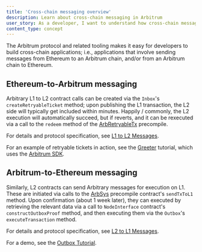 ```yaml
---
title: 'Cross-chain messaging overview'
description: Learn about cross-chain messaging in Arbitrum
user_story: As a developer, I want to understand how cross-chain messaging works in Arbitrum.
content_type: concept
---
```


The Arbitrum protocol and related tooling makes it easy for developers to build cross-chain applications; i.e., applications that involve sending messages from Ethereum to an Arbitrum chain, and/or from an Arbitrum chain to Ethereum.

## Ethereum-to-Arbitrum messaging

Arbitrary L1 to L2 contract calls can be created via the `Inbox`'s `createRetryableTicket` method; upon publishing the L1 transaction, the L2 side will typically get included within minutes. Happily / commonly, the L2 execution will automatically succeed, but if reverts, and it can be rexecuted via a call to the `redeem` method of the [ArbRetryableTx](/build-decentralized-apps/precompiles/02-reference.mdx#arbretryabletx) precompile.

For details and protocol specification, see [L1 to L2 Messages](/how-arbitrum-works/10-l1-to-l2-messaging.mdx).

For an example of retryable tickets in action, see the [Greeter](https://github.com/OffchainLabs/arbitrum-tutorials/tree/master/packages/greeter) tutorial, which uses the [Arbitrum SDK](../sdk/1-introduction.mdx).

## Arbitrum-to-Ethereum messaging

Similarly, L2 contracts can send Arbitrary messages for execution on L1. These are initiated via calls to the [ArbSys](/build-decentralized-apps/precompiles/02-reference.mdx#arbsys) precompile contract's `sendTxToL1` method. Upon confirmation (about 1 week later), they can executed by retrieving the relevant data via a call to `NodeInterface` contract's `constructOutboxProof` method, and then executing them via the `Outbox`'s `executeTransaction` method.

For details and protocol specification, see [L2 to L1 Messages](/how-arbitrum-works/11-l2-to-l1-messaging.mdx).

For a demo, see the [Outbox Tutorial](https://github.com/OffchainLabs/arbitrum-tutorials/tree/master/packages/outbox-execute).
